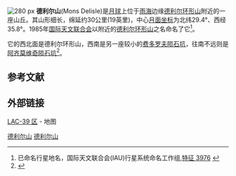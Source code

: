 {{Infobox mountain
| name = 德利尔山
| Photo = Mons-Delisle-AS15-M-2332.JPG
| Caption = [[阿波罗15号|阿波罗15号]]航拍的德利尔山照片.
| elevation =
| listing = [[月球山脉列表#山丘|月球山脉]]
| location = [[月球|月球]]
| coordinates = {{Lunar coords and quad cat|29.5|N|35.8|W}}
| type = 
| age = 
}}
[[Image:Diophantus_+_Delisle_-_LROC_-_WAC.JPG|280 px]]
'''德利尔山'''(Mons Delisle)是[[月球|月球]]上位于[[雨海|雨海]]边缘[[德利尔环形山|德利尔环形山]]附近的一座山丘。其山形细长，绵延约30公里(19英里)，中心[[月面坐标|月面坐标]]为北纬29.4°、西经35.8°。1985年[[国际天文联合会|国际天文联合会]]以附近的[[德利尔环形山|德利尔环形山]]之名命名了它<ref>已命名行星地名，国际天文联合会(IAU)行星系统命名工作组,[http://planetarynames.wr.usgs.gov/Feature/3976 特征 3976] {{Wayback|url=http://planetarynames.wr.usgs.gov/Feature/3976 |date=20161211215702 }}</ref>。

它的西北面是德利尔环形山，西南是另一座较小的[[费多罗夫陨石坑|费多罗夫陨石坑]]，往南不远则是[[阿齐莫维奇陨石坑|阿齐莫维奇陨石坑]]<ref name="ruklz">{{cite book
| last = Rükl
| first = Antonín
| authorlink2 = 安东宁·鲁克尔
| title = 月球地图集
| publisher = 阿文蒂诺
| location = 布拉格
| year = 1991年
| ref  = 德利尔山
| page  = 
| isbn = 80-85277-10-7
}}</ref>。

==参考文献==
{{reflist}}

==外部链接==
[http://planetarynames.wr.usgs.gov/images/Lunar/lac_39_lo.pdf LAC-39 区] {{Wayback|url=http://planetarynames.wr.usgs.gov/images/Lunar/lac_39_lo.pdf |date=20130220151701 }} - 地图

{{天文小作品}}
[[Category:月球的山峰|德利尔山]]
[[Category:月球地理特徵|德利尔山]]